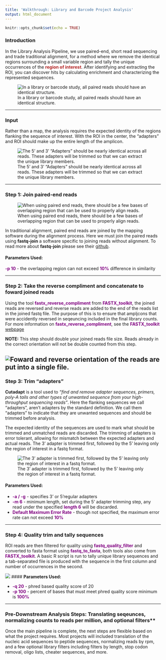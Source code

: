 ```yaml
---
title: 'Walkthrough: Library and Barcode Project Analysis'
output: html_document
---
```


```r
knitr::opts_chunk$set(echo = TRUE)
```
### Introduction
In the Library Analysis Pipeline, we use paired-end, short read sequencing and trade traditional alignment, for a method where we remove the identical regions surrounding a small variable region and tally the unique occurrences of the <span style="color:firebrick">**region of interest**</span>. After identifying and extracting the ROI, you can discover hits by calculating enrichment and characterizing the represented sequences.


![In a library or barcode study, all paired reads should have an identical structure.](images\librarypool.svg)

---

### **Input**

Rather than a map, the analysis requires the expected identity of the regions flanking the sequence of interest. With the ROI in the center, the "adapters" and ROI should make up the entire length of the amplicon.

![The 5' and 3' "Adapters" should be nearly identical across all reads. These adapters will be trimmed so that we can extract the unique library members.](images\libraryamplicon.svg)

---

### **Step 1:** Join paired-end reads

![When using paired end reads, there should be a few bases of overlapping region that can be used to properly align reads.](images\libraryR1R2.svg)

In traditional alignment, paired end reads are joined by the mapping software during the alignment process. Here we must join the paired reads using **fastq-join** a software specific to joining reads without alignment. To read more about **fastq-join** please see their [github](https://github.com/brwnj/fastq-join).

#### **Parameters Used:**

<span style="color:Purple">**-p 10**</span>   - the overlapping region can not exceed <span style="color:Purple">**10%**</span> difference in similarity
        
---

### **Step 2:** Take the reverse compliment and concatenate to foward joined reads

Using the tool <span style="color:Purple">**fastx_reverse_compliment**</span> from <span style="color:Purple">**FASTX_toolkit**</span>, the joined reads are reversed and reverse reads are added to the end of the reads list in the joined fastq file. The purpose of this is to ensure that ampljcons that were accidently reversed in seqeuncing included in the final library counts. For more information on <span style="color:Purple">**fastx_reverse_compliment**</span>, see the <span style="color:Purple">**FASTX_toolkit**</span> [webpage](http://hannonlab.cshl.edu/fastx_toolkit/commandline.html#fastx_revcomp_usage) 

**NOTE:** This step should double your joined reads file size. Reads already in the correct orientation will not be double counted from this step.

![Foward and reverse orientation of the reads are put into a single file.](images\libraryforwardreverse.svg)
---

### **Step 3:** Trim "adapters"

**Cutadapt** is a tool used to *"find and remove adapter sequences, primers, poly-A tails and other types of unwanted sequence from your high-throughput sequencing reads"*. Here the flanking sequences we call "adapters", aren't adapters by the standard definition. We call them "adapters" to indicate that they are unwanted sequences and should be trimmed before analysis.

The expected identity of the sequences are used to mark what should be trimmed and unmatched reads are discarded. The trimming of adapters is error tolerant, allowing for mismatch between the expected adapters and actual reads. The 3' adapter is trimmed first, followed by the 5' leaving only the region of interest in a fastq format.


![The 3' adapter is trimmed first, followed by the 5' leaving only the region of interest in a fastq format.](images\librarytrimming.svg)


#### **Parameters Used:**

* <span style="color:Purple">**-a / -g**</span>   -  specifies 3' or 5'regular adapters </br>
* <span style="color:Purple">**-m 6**</span>   -  minimum length, set during the 5' adapter trimming step, any read under the specified <span style="color:Purple">**length 6**</span> will be discarded. </br>
* <span style="color:Purple">**Default Maximum Error Rate**</span>   - though not specified, the maximum error rate can not exceed <span style="color:Purple">**10%**</span>

---

### **Step 4:** Quality trim and tally sequences

ROI reads are then filtered for quality using <span style="color:Purple">**fastq_quality_filter**</span> and converted to fasta format using <span style="color:Purple">**fastq_to_fasta**</span>, both tools also come from <span style="color:Purple">**FASTX_toolkit**</span>. A basic R script is run to tally unique library sequences and a tab-separated file is produced with the sequence in the first column and number of occurrences in the second.


![](images\libraryqualityfilter.svg)
#### **Parameters Used:**

* <span style="color:Purple">**-q 20**</span>   -  phred based quality score of 20 </br>
* <span style="color:Purple">**-p 100**</span>   - percent of bases that must meet phred quality score minimum is <span style="color:Purple">**100%**

---

### **Pre-Downstream Analysis Steps:** Translating seqeunces, normalizing counts to reads per million, and optional filters**

Once the main pipeline is complete, the next steps are flexible based on what the project requires. Most projects will included translation of the nucleic acid sequences to peptide sequences, normalizing reads by rpm, and a few optional library filters including filters by length, stop codon removal, oligo lists, cheater sequences, and more. 



